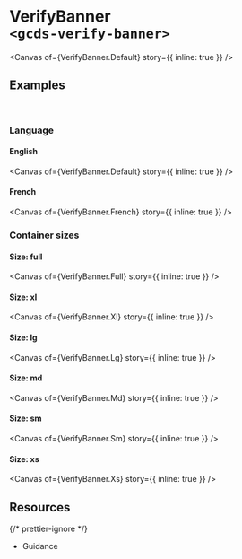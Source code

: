 
<Meta of={VerifyBanner} name="Overview" />

# VerifyBanner<br/>`<gcds-verify-banner>`

<Canvas of={VerifyBanner.Default} story={{ inline: true }} />

## Examples

<br />

### Language

#### English

<Canvas of={VerifyBanner.Default} story={{ inline: true }} />

#### French

<Canvas of={VerifyBanner.French} story={{ inline: true }} />

### Container sizes

#### Size: full

<Canvas of={VerifyBanner.Full} story={{ inline: true }} />

#### Size: xl

<Canvas of={VerifyBanner.Xl} story={{ inline: true }} />

#### Size: lg

<Canvas of={VerifyBanner.Lg} story={{ inline: true }} />

#### Size: md

<Canvas of={VerifyBanner.Md} story={{ inline: true }} />

#### Size: sm

<Canvas of={VerifyBanner.Sm} story={{ inline: true }} />

#### Size: xs

<Canvas of={VerifyBanner.Xs} story={{ inline: true }} />

## Resources

{/* prettier-ignore */}
<ul class="resources-list">
  <li>
    <gcds-link size="regular" href="https://github.com/cds-snc/gcds-components/tree/main/packages/web/src/components/gcds-verify-banner" target="_blank">Guidance</gcds-link>
  </li>
</ul>
